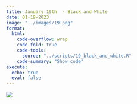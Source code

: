 ```yaml
---
title: January 19th  - Black and White
date: 01-19-2023
image: "../images/19.png"
format:
  html:
    code-overflow: wrap
    code-fold: true
    code-tools:
      source: "../scripts/19_black_and_white.R"
    code-summary: "Show code"
execute:
  echo: true
  eval: false
---
```


![](/images/19.png){fig-alt="A generative image with four sets of white and black distorted waves that make a square. In the center in a distorted black abyss." fig-align="center"}

```r

```